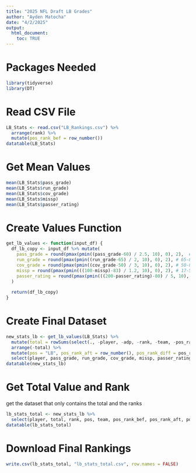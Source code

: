 ```yaml
---
title: "2025 NFL Draft LB Grades"
author: "Ayden Matocha"
date: "4/2/2025"
output:
  html_document:
    toc: TRUE
---
```


# Packages Needed
```r
library(tidyverse)
library(DT)
```

# Read CSV File
```r
LB_Stats <- read.csv("LB_Rankings.csv") %>%
  arrange(rank) %>%
  mutate(pos_rank_bef = row_number())
datatable(LB_Stats)
```

# Get Mean Values
```r
mean(LB_Stats$pass_grade)
mean(LB_Stats$run_grade)
mean(LB_Stats$cov_grade)
mean(LB_Stats$missp)
mean(LB_Stats$passer_rating)
```

# Create Values Function
```r
get_lb_values <- function(input_df) {
  df_lb_copy <- input_df %>% mutate(
    pass_grade = round(pmax(pmin((pass_grade-60) / 2.5, 10), 0), 2),  # 60-85, mean 72.5
    run_grade = round(pmax(pmin((run_grade-65) / 2, 10), 0), 2), # 65-85, mean 75
    cov_grade = round(pmax(pmin((cov_grade-50) / 3, 10), 0), 2), # 50-80, mean 65
    missp = round(pmax(pmin(((100-missp)-83) / 1.2, 10), 0), 2), # 17-5, mean 11
    passer_rating = round(pmax(pmin(((200-passer_rating)-80) / 5, 10), 0), 2), # 120-70, mean 95
  )
  
  return(df_lb_copy)
}
```

# Create Final Dataset
```r
new_stats_lb <- get_lb_values(LB_Stats) %>% 
  mutate(total = rowSums(select(., -player, -adp, -rank, -team, -pos_rank_bef))) %>% 
  arrange(-total) %>% 
  mutate(pos = "LB", pos_rank_aft = row_number(), pos_rank_diff = pos_rank_bef-pos_rank_aft) %>%
  select(player, pass_grade, run_grade, cov_grade, missp, passer_rating, total, rank, pos, team, pos_rank_bef, pos_rank_aft, pos_rank_diff)
datatable(new_stats_lb)
```

# Get Total Value and Rank
get the dataset that only contains the total and the ranks
```r
lb_stats_total <- new_stats_lb %>%
  select(player, total, rank, pos, team, pos_rank_bef, pos_rank_aft, pos_rank_diff)
datatable(lb_stats_total)
```

# Download Final Rankings
```r
write.csv(lb_stats_total, "lb_stats_total.csv", row.names = FALSE)
```